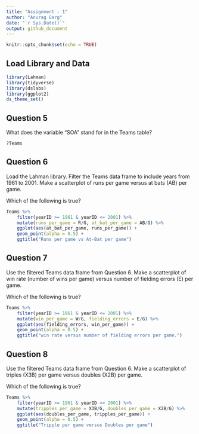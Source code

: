 ```yaml
---
title: "Assignment - 1"
author: "Anurag Garg"
date: "`r Sys.Date()`"
output: github_document
---
```


```r
knitr::opts_chunk$set(echo = TRUE)
```

## Load Library and Data

```r
library(Lahman)
library(tidyverse)
library(dslabs)
library(ggplot2)
ds_theme_set()
```


## Question 5
What does the variable “SOA” stand for in the Teams table?

```r
?Teams
```


## Question 6
Load the Lahman library. Filter the Teams data frame to include years from 1961 to 2001. Make a scatterplot of runs per game versus at bats (AB) per game.

Which of the following is true?

```r
Teams %>% 
    filter(yearID >= 1961 & yearID <= 2001) %>%
    mutate(runs_per_game = R/G, at_bat_per_game = AB/G) %>%
    ggplot(aes(at_bat_per_game, runs_per_game)) +
    geom_point(alpha = 0.5) +
    ggtitle("Runs per game vs At-Bat per game")
```

## Question 7

Use the filtered Teams data frame from Question 6. Make a scatterplot of win rate (number of wins per game) versus number of fielding errors (E) per game.

Which of the following is true?

```r
Teams %>% 
    filter(yearID >= 1961 & yearID <= 2001) %>%
    mutate(win_per_game = W/G, fielding_errors = E/G) %>%
    ggplot(aes(fielding_errors, win_per_game)) +
    geom_point(alpha = 0.5) +
    ggtitle("win rate versus number of fielding errors per game.")
```

## Question 8

Use the filtered Teams data frame from Question 6. Make a scatterplot of triples (X3B) per game versus doubles (X2B) per game.

Which of the following is true?

```r
Teams %>% 
    filter(yearID >= 1961 & yearID <= 2001) %>%
    mutate(tripples_per_game = X3B/G, doubles_per_game = X2B/G) %>%
    ggplot(aes(doubles_per_game, tripples_per_game)) +
    geom_point(alpha = 0.5) + 
    ggtitle("Tripple per game versus Doubles per game")
```


